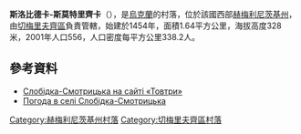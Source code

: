 {{coord|48|58|21|N|26|28|55|E|scale:100000|display=title}}

'''斯洛比德卡-斯莫特里齊卡'''（{{lang-uk|Слобідка-Смотрицька}}），是[[烏克蘭|烏克蘭]]的村落，位於該國西部[[赫梅利尼茨基州|赫梅利尼茨基州]]，由[[切梅里夫齊區|切梅里夫齊區]]負責管轄，始建於1454年，面積1.64平方公里，海拔高度328米，2001年人口556，人口密度每平方公里338.2人。

==參考資料==
* [https://web.archive.org/web/20160305141055/http://www.tovtry.km.ua/ua/history/ch/057.html Слобідка-Смотрицька на сайті «Товтри»]
* [http://weather.in.ua/ua/hmel'nickaja/24150 Погода в селі Слобідка-Смотрицька] {{Wayback|url=http://weather.in.ua/ua/hmel%27nickaja/24150 |date=20111220061500 }}

{{DEFAULTSORT:Слобідка-Смотрицька}}
[[Category:赫梅利尼茨基州村落|Category:赫梅利尼茨基州村落]]
[[Category:切梅里夫齊區村落|Category:切梅里夫齊區村落]]


{{Khmelnytskyi-geo-stub}}